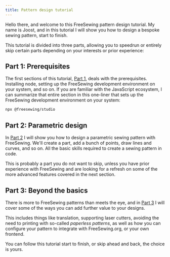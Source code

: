 ```yaml
---
title: Pattern design tutorial
---
```


Hello there, and welcome to this FreeSewing pattern design tutorial.
My name is Joost, and in this tutorial I will show you
how to design a bespoke sewing pattern, start to finish.

This tutorial is divided into three parts, allowing you to speedrun or entirely
skip certain parts depending on your interests or prior experience:

## Part 1: Prerequisites

The first sections of this tutorial, [Part 1](/tutorials/pattern-design/part1),
deals with the prerequisites. Installing node, setting up the FreeSewing
development environment on your system, and so on. If you are familiar with
the JavaScript ecosystem, I can summarize that entire section in this one-liner
that sets up the FreeSewing development environment on your system:

```sh
npx @freesewing/studio
```

## Part 2: Parametric design

In [Part 2](/tutorials/pattern-design/part2) I will show you how to design a
parametric sewing pattern with FreeSewing. We'll create a part, add a bunch of
points, draw lines and curves, and so on.
All the basic skills required to create a sewing pattern in code.

This is probably a part you do not want to skip, unless you have prior
experience with FreeSewing and are looking for a refresh on some of the more
advanced features covered in the next section.

## Part 3: Beyond the basics

There is more to FreeSewing patterns than meets the eye, and in [Part
3](/tutorials/pattern-design/part3) I will cover some of the ways you can add
further value to your designs.

This includes things like translation, supporting laser cutters, avoiding the
need to printing with so-called _paperless patterns_, as well as how you can
configure your pattern to integrate with FreeSewing.org, or your own
frontend.

You can follow this tutorial start to finish, or skip ahead and back, the
choice is yours.
